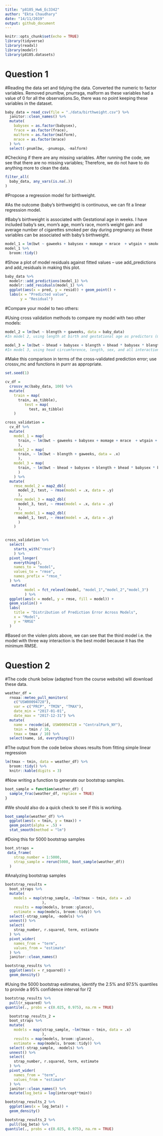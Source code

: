 ```yaml
---
title: "p8105_Hw6_Ec3342"
author: "Ekta Chaudhary"
date: "14/11/2019"
output: github_document
---
```


```r
knitr::opts_chunk$set(echo = TRUE)
library(tidyverse)
library(readxl)
library(modelr)
library(p8105.datasets)
```
# Question 1

#Reading the data set and tidying the data. Converted the numeric to factor variables. Removed pnumlbw, pnumsga, malform as these variables had a value of 0 for all the observations.So, there was no point keeping these variables in the dataset.

```r

baby_data = read_csv(file = "./data/birthweight.csv") %>%
  janitor::clean_names() %>%
  mutate(
    babysex = as.factor(babysex),
    frace = as.factor(frace),
    malform = as.factor(malform),
    mrace = as.factor(mrace)
  ) %>%
  select(-pnumlbw, -pnumsga, -malform)

```

#Checking if there are any missing variables. After running the code, we see that there are no missing variables; Therefore, we do not have to do anything more to clean the data.

```r

filter_all(
  baby_data, any_vars(is.na(.))
)

```

#Propose a regression model for birthweight. 

#As the outcome (baby's birthweight) is continuous, we can fit a linear regression model. 

#Baby's birthweight is associated with Gestational age in weeks. I have included baby's sex, mom's age, mom's race, mom's weight gain and average number of cigarettes smoked per day during pregnancy as these variables can be associated with baby's birthweight.

```r

model_1 = lm(bwt ~ gaweeks + babysex + momage + mrace  + wtgain + smoken, data = baby_data)
model_1 %>% 
  broom::tidy() 

```

#Show a plot of model residuals against fitted values – use add_predictions and add_residuals in making this plot.

```r

baby_data %>% 
  modelr::add_predictions(model_1) %>% 
  modelr::add_residuals(model_1) %>% 
  ggplot(aes(x = pred, y = resid)) + geom_point() + 
  labs(x = "Predicted value", 
       y = "Residual")

```

#Compare your model to two others:

#Using cross validation methods to compare my model with two other models:

```r

model_2 = lm(bwt ~ blength + gaweeks, data = baby_data) 
#In model 2, using length at birth and gestational age as predictors (main effects only)

model_3 = lm(bwt ~ bhead + babysex + blength + bhead * babysex * blength, data = baby_data) 
#In model 3, using head circumference, length, sex, and all interactions (including the three-way interaction) between these

```

#Make this comparison in terms of the cross-validated prediction error; use crossv_mc and functions in purrr as appropriate.

```r
set.seed(1)

cv_df =
  crossv_mc(baby_data, 100) %>% 
  mutate(
    train = map(
      train, as_tibble),
         test = map(
           test, as_tibble)
    )
```

```r

cross_validation = 
  cv_df %>% 
  mutate(
    model_1 = map(
      train, ~ lm(bwt ~ gaweeks + babysex + momage + mrace  + wtgain + smoken, data = .x)
      ),
    model_2 = map(
      train, ~ lm(bwt ~ blength + gaweeks, data = .x)
      ),
    model_3 = map(
      train, ~ lm(bwt ~ bhead + babysex + blength + bhead * babysex * blength, data = .x)
      )
    ) %>% 
  mutate(
    rmse_model_2 = map2_dbl(
      model_2, test, ~ rmse(model = .x, data = .y)
      ),
    rmse_model_3 = map2_dbl(
      model_3, test, ~ rmse(model = .x, data = .y)
      ),
    rmse_model_1 = map2_dbl(
      model_1, test, ~ rmse(model = .x, data = .y)
      )
    )
  
```

```r

cross_validation %>% 
  select(
    starts_with("rmse")
    ) %>% 
  pivot_longer(
    everything(),
    names_to = "model",
    values_to = "rmse",
    names_prefix = "rmse_"
  ) %>% 
   mutate(
         model = fct_relevel(model, "model_1","model_2","model_3")
         ) %>% 
  ggplot(aes(x = model, y = rmse, fill = model)) +
  geom_violin() + 
  labs(
    title = "Distribution of Prediction Error Across Models",
    x = "Model",
    y = "RMSE"
  )

```

#Based on the violen plots above, we can see that the third model i.e. the model with three way interaction is the best model because it has the minimum RMSE.  


# Question 2

#The code chunk below (adapted from the course website) will download these data.

```r

weather_df = 
  rnoaa::meteo_pull_monitors(
    c("USW00094728"),
    var = c("PRCP", "TMIN", "TMAX"), 
    date_min = "2017-01-01",
    date_max = "2017-12-31") %>%
  mutate(
    name = recode(id, USW00094728 = "CentralPark_NY"),
    tmin = tmin / 10,
    tmax = tmax / 10) %>%
  select(name, id, everything())

```
#The output from the code below shows results from fitting simple linear regression

```r

lm(tmax ~ tmin, data = weather_df) %>% 
  broom::tidy() %>% 
  knitr::kable(digits = 3)

```
#Now writing a function to generate our bootstrap samples. 

```r

boot_sample = function(weather_df) {
  sample_frac(weather_df, replace = TRUE)
}

```
#We should also do a quick check to see if this is working.

```r

boot_sample(weather_df) %>% 
  ggplot(aes(x = tmin, y = tmax)) + 
  geom_point(alpha = .5) +
  stat_smooth(method = "lm")

```
#Doing this for 5000 bootstrap samples

```r

boot_straps = 
 data_frame(
    strap_number = 1:5000,
    strap_sample = rerun(5000, boot_sample(weather_df))
  )
```

#Analyzing bootstrap samples

```r

bootstrap_results = 
  boot_straps %>% 
  mutate(
    models = map(strap_sample, ~lm(tmax ~ tmin, data = .x)
                 ),
    results = map(models, broom::glance),
    estimate = map(models, broom::tidy)) %>% 
  select(-strap_sample, -models) %>% 
  unnest() %>%
  select(
    strap_number, r.squared, term, estimate
  ) %>%
  pivot_wider(
    names_from = "term",
    values_from = "estimate"
  ) %>%
  janitor::clean_names() 

bootstrap_results %>% 
  ggplot(aes(x = r_squared)) + 
  geom_density()
```

#Using the 5000 bootstrap estimates, identify the 2.5% and 97.5% quantiles to provide a 95% confidence interval for r̂2

```r
bootstrap_results %>% 
  pull(r_squared) %>% 
quantile(., probs = c(0.025, 0.975), na.rm = TRUE)
```

```r

  bootstrap_results_2 =
  boot_straps %>% 
  mutate(
    models = map(strap_sample, ~lm(tmax ~ tmin, data = .x)
                 ),
    results = map(models, broom::glance),
    estimate = map(models, broom::tidy)) %>% 
  select(-strap_sample, -models) %>% 
  unnest() %>%
  select(
    strap_number, r.squared, term, estimate
  ) %>%
  pivot_wider(
    names_from = "term",
    values_from = "estimate"
  ) %>%
  janitor::clean_names() %>%
  mutate(log_beta = log(intercept*tmin)) 

bootstrap_results_2 %>% 
  ggplot(aes(x = log_beta)) + 
  geom_density()

```

```r

bootstrap_results_2 %>% 
  pull(log_beta) %>% 
quantile(., probs = c(0.025, 0.975), na.rm = TRUE)

```



